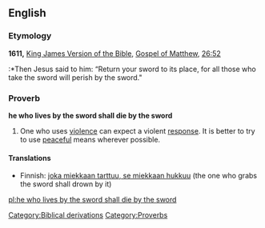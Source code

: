 ==English==
===Etymology===
'''1611,''' [[w:King James Version of the Bible|King James Version of the Bible]], [[w:Gospel of Matthew|Gospel of Matthew]], [[s:Bible (King James)/Matthew#Chapter 26|26:52]]
:*Then Jesus said to him: “Return your sword to its place, for all those who take the sword will perish by the sword."

===Proverb===
'''he who lives by the sword shall die by the sword'''

#One who uses [[violence]] can expect a violent [[response]]. It is better to try to use [[peaceful]] means wherever possible.

====Translations====
*Finnish: [[joka miekkaan tarttuu, se miekkaan hukkuu]] (the one who grabs the sword shall drown by it)

[[Category:Biblical derivations]]
[[Category:Proverbs]]

[[pl:he who lives by the sword shall die by the sword]]